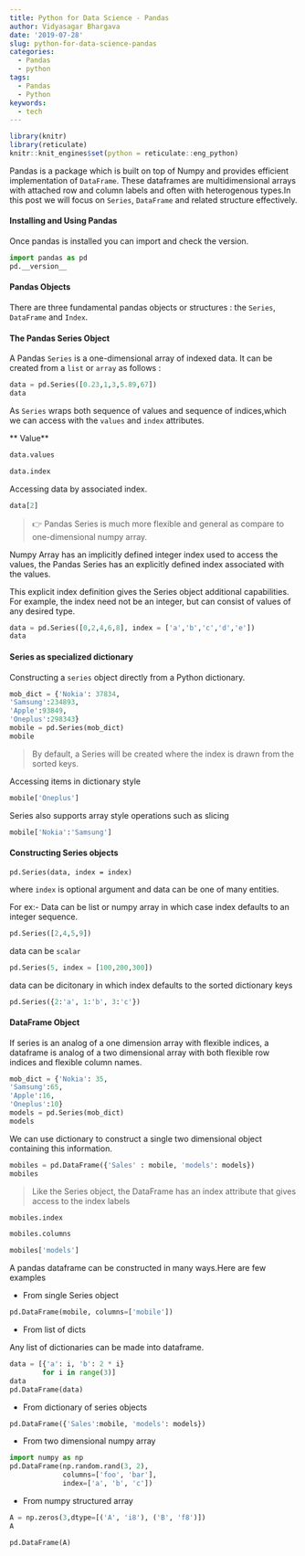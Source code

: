 ```yaml
---
title: Python for Data Science - Pandas
author: Vidyasagar Bhargava
date: '2019-07-28'
slug: python-for-data-science-pandas
categories:
  - Pandas
  - python
tags:
  - Pandas
  - Python
keywords:
  - tech
---
```



```r
library(knitr)
library(reticulate)
knitr::knit_engines$set(python = reticulate::eng_python)
```


Pandas is a package which is built on top of Numpy and provides efficient implementation of `DataFrame`. These dataframes are multidimensional arrays with attached row and column labels and often with heterogenous types.In this post we will focus on `Series`, `DataFrame` and related structure effectively.  



#### Installing and Using Pandas

Once pandas is installed you can import and check the version.  


```python
import pandas as pd
pd.__version__
```


#### Pandas Objects  

There are three fundamental pandas objects or structures : the `Series`, `DataFrame` and `Index`.  


#### The Pandas Series Object  

A Pandas `Series` is a one-dimensional array of indexed data. It can be created from a `list` or `array` as follows :  



```python
data = pd.Series([0.23,1,3,5.89,67])
data
```

As `Series` wraps both sequence of values and sequence of indices,which we can access with the `values` and `index` attributes. 


** Value**

```python
data.values
```


```python
data.index
```

Accessing data by associated index.

```python
data[2]
```


> 👉  Pandas Series is much more flexible and general as compare to one-dimensional numpy array.  



Numpy Array has an implicitly defined integer index used to access the values, the Pandas Series has an explicitly defined index associated with the values.

This explicit index definition gives the Series object additional capabilities. For example, the index need not be an integer, but can consist of values of any desired type.



```python
data = pd.Series([0,2,4,6,8], index = ['a','b','c','d','e'])
data
```



#### Series as specialized dictionary


Constructing a `series` object directly from a Python dictionary.  

```python
mob_dict = {'Nokia': 37834,
'Samsung':234893,
'Apple':93849,
'Oneplus':298343}
mobile = pd.Series(mob_dict)
mobile
```

> By default, a Series will be created where the index is drawn from the sorted keys.  


Accessing items in dictionary style

```python
mobile['Oneplus']  
```


Series also supports array style operations such as slicing

```python
mobile['Nokia':'Samsung']
```



#### Constructing Series objects

```
pd.Series(data, index = index)
```

where `index` is optional argument and data can be one of many entities.  

For ex:-  Data can be list or numpy array in which case index defaults to an integer sequence.



```python
pd.Series([2,4,5,9])
```


data can be `scalar`

```python
pd.Series(5, index = [100,200,300])
```


data can be dicitonary in which index defaults to the sorted dictionary keys  

```python
pd.Series({2:'a', 1:'b', 3:'c'})
```



#### DataFrame Object  

If series is an analog of a one dimension array with flexible indices, a dataframe is analog of a two dimensional array with both flexible row indices and flexible column names.  


```python
mob_dict = {'Nokia': 35,
'Samsung':65,
'Apple':16,
'Oneplus':10}
models = pd.Series(mob_dict)
models
```

We can use dictionary to construct a single two dimensional object containing this information.  

```python
mobiles = pd.DataFrame({'Sales' : mobile, 'models': models})
mobiles
```

> Like the Series object, the DataFrame has an index attribute that gives access to the index labels

```python
mobiles.index
```



```python
mobiles.columns
```


```python
mobiles['models']
```


A pandas dataframe can be constructed in many ways.Here are few examples 

- From single Series object  


```python
pd.DataFrame(mobile, columns=['mobile'])
```



- From list of dicts

Any list of dictionaries can be made into dataframe.

```python
data = [{'a': i, 'b': 2 * i}
        for i in range(3)]
data
pd.DataFrame(data)
```



- From dictionary of series objects

```python
pd.DataFrame({'Sales':mobile, 'models': models})
```

- From two dimensional numpy array

```python
import numpy as np
pd.DataFrame(np.random.rand(3, 2),
             columns=['foo', 'bar'],
             index=['a', 'b', 'c'])
```

- From numpy structured array  

```python
A = np.zeros(3,dtype=[('A', 'i8'), ('B', 'f8')])
A
```


```python
pd.DataFrame(A)
```

